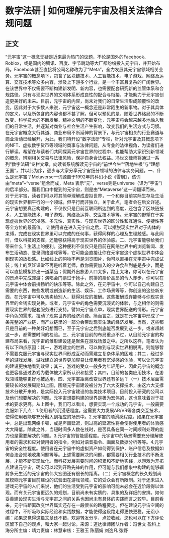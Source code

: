# 数字法研 | 如何理解元宇宙及相关法律合规问题
## 正文
“元宇宙”这一概念无疑是近来最为热门的议题，不论是国外的Facebook、Roblox，或是国内的腾讯、百度、字节跳动等大厂都纷纷投入元宇宙，并开始布局。Facebook甚至直接将公司名称改为了“Meta”，全力发展其元宇宙领域相关业务。元宇宙的概念项下，包含了区块链技术、人工智能技术、电子游戏、网络及运算、交互技术等众多内容，涉及上下游多个行业，是一个丰富且复杂的广阔世界。在该世界中不仅需要不断构建新发明、新内容，也需要配套研究新的监管体系和合规路径。只有与现实世界的文明体系形成良性的配合与衔接，才能助力于元宇宙创造更美好的未来。目前，元宇宙的内容，尚未对我们的日常生活形成颠覆性的改变，因此对于大多数人来说，元宇宙这一概念还是非常陌生的新事物。对于其具体的定义，以及所包含的内容也都不甚了解。但可以预见的是，随着世界格局的不断改变、科学技术的不断发展、精神文明的不断变化，元宇宙将会越来越多地融入我们的日常生活，并逐渐对商业与社会生活产生影响，改变我们的生活方式与习惯。在元宇宙概念大行其道、商业布局不断延伸的背景下，与元宇宙相关的行业赛道与商业活动已经展开，为此，我们特开设“数字法研”专栏，针对元宇宙及其概念项下的NFT、虚拟数字货币等领域的商事与法律问题，从专业的法律视角，为读者们进行解读。希望在与读者们共同探索元宇宙世界的过程中，也能帮助大家识别新领域的概念，辨别相关交易与法律风险，保护自身合法权益。冯世文律师将通过一系列“数字法研”专栏文章，向读者系统解读元宇宙的“前世今生”“落地生根”与“理想王国”，并以此为序，逐步与大家分享元宇宙细分领域的法律与实务问题。一、什么是元宇宙？Metaverse一词源自于1992年的科幻小说《雪崩》，该词由“meta”+“verse”组合而成，Meta 表示“元”，verse则是universe（译为“宇宙”）的后半部分。而我们口中提到的元宇宙，则是由“Metaverse”这一词翻译而来。 对于元宇宙，读者们可以将其简单理解成虚拟世界，一个和你目前实际生存及生活的现实世界相平行的一个领域。但平行而非独立，关于此点，笔者会在后文详述。元宇宙想要真正构建的，不仅仅只是目前互联网所达到的高度，还包含了区块链技术、人工智能技术、电子游戏、网络及运算、交互技术等等。元宇宙的野望在于实现虚拟世界的沉浸感、多元性、真实性、与现实世界的区分性和互通性、便捷性等等全方位的最高值。 让使用者在进入元宇宙之后，可以摆脱现实世界对于肉体的束缚，完成在现实世界里可以完成的任何事，获得同样的心理及生理触感。与此同时，借以科技的支撑，还能够获得高于现实世界的体验感。二、元宇宙能够给我们带来什么？生活上的便利。这种便利不仅仅只是目前在网络世界中的浏览新闻、发布生活动态、登录网络游戏等等，它可能会直接让你在元宇宙这个虚拟世界中体会到现实的放松感。比如线上的购物不再是浏览图片，你可以直接在元宇宙中完成试装；线上的烹饪课堂不再是听着老师，教你需要加入的少许食盐到底是多少，而是可以直接模拟炒出一道菜品；假期外出旅游人口太多，路上太堵，你可以在元宇宙的景点中完成郊游；演唱会门票过于抢手，前排的票价高昂的令人却步，你可以在元宇宙中体会前排畅听的快乐等等。除此之外，在元宇宙中，你可以自己构建自己需要的东西，做些发明或创造新的生活、娱乐、工作场景等等，你创造的这些新东西，在元宇宙中可以售卖给别人，获得对应的报酬。这些报酬或许能够与你现实世界里的金钱实现兑换。或者，元宇宙中的角色需要沉浸式的体验，与之相伴的则需要现实世界的配套服务进行支持。譬如元宇宙点单，现实世界配送的情形。元宇宙中角色的需求，拉动了现实世界的经济消费。简而言之，就是在元宇宙中形成了一条完整的产业链，而产业链里的一部分会带动现实生活的经济发展。当然，这些都只是目前的一种美好幻想而已，至于元宇宙之后到底能否发展到这一步，或者超越这一步，都需要时间的检验。三、元宇宙目前的布局重点不过，从目前元宇宙的构建布局来看，元宇宙的雏形建设还是聚焦在游戏场景之中。之所以这样，笔者认为有以下四点原因：其一，游戏建立的世界，可以做到与现实世界相脱离，则能够暂不需要克服元宇宙与现实世界间形成互动而需建立复杂体系的困难；其二，经过多年的游戏发展，游戏建立的世界更加容易让使用者有沉浸感的体验，可以让元宇宙的建设更快地看到效果；其三，游戏的受众一般多为年轻用户，因此元宇宙的概念也更容易通过游戏为载体被大家所认识和接受；其四，目前的各类应用技术，在游戏领域能够更好地被适用。四、元宇宙距离改变世界还有多远？（一）技术层面需要较长的发展周期如上图，围绕元宇宙建设被分为了六大支撑技术，由这六大支撑技术分散开来的，是实际投入元宇宙建设的各类技术项目、目前投入研究的公司以及他们想要解决的问题。元宇宙想要构建的世界是极为宏伟的，这也意味着对于技术的要求更高。从上图中，我们可以看出，想要实现一个成功的元宇宙，一般需要克服如下几点：1.使用者的沉浸感程度。这需要大力发展AR/VR等各类交互技术，使得使用者能够充分融入到相应的场景中。2.元宇宙的顺滑感程度。如果在元宇宙中，总是出现网络卡顿，或是声画延迟，则过高的延迟性将会使得使用者的体验感大大降低。除此之外，当短时间多人数在线时，是否具备在同一时间顺利处理的能力也是需要解决的问题。3.元宇宙的智能感程度。元宇宙中的场景需要充分理解使用者的需求和应对使用者的指令，例如对语音指令、画面及数据分析等等。4.元宇宙的安全性程度。使用者在元宇宙中的虚拟资产如何得到保护，账户信息及数据如何合法合规地收集问题等等。上述需要解决的问题，都需要相关行业技术的不断发展，才能不断实现优化。而科技发展需要时间的积累和不断地实践，以游戏为开拓点建设元宇宙，确实可以起到开路先锋的作用，但可能与我们想象中构建的能够辐射多元生活的元宇宙的伟大宏图还有很长的距离。（二）元宇宙概念的长久规划尚属模糊元宇宙目前建设的试验田在游戏领域，它的受众会有所限制。对于还未进入游戏元宇宙的人们来说，他们的生活受到元宇宙的影响可能未必会在近阶段得以体现。而有关元宇宙更远久的规划，目前尚未有实质的、具象的及详细的安排。如何妥善建设现实生活与元宇宙之间的关系也因尚未有具体的实践而言之较早。目前看来，元宇宙距离改变世界属实还存在一段很长的路程要走。但在建设元宇宙空间的过程中，不断吸取实际经验和实践数据，才能使得这段路走得更快更稳。无讼小编：如果您觉得这篇文章还不错，欢迎转发分享、点赞收藏，您也可以在下方评论区留下自己的观点，和大家一起讨论。来源：道达律师团队作者：冯世文 盈科上海分所主编：靖力责编：林慧审核：王雅玉 陈丽娟 刘逸凡 张野